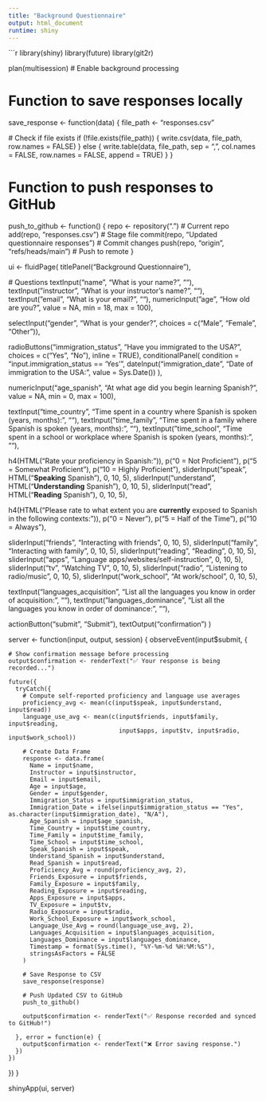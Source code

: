 ```yaml
---
title: "Background Questionnaire"
output: html_document
runtime: shiny
---
```


```r
library(shiny)
library(future)
library(git2r)

plan(multisession)  # Enable background processing

# Function to save responses locally
save_response <- function(data) {
  file_path <- "responses.csv"
  
  # Check if file exists
  if (!file.exists(file_path)) {
    write.csv(data, file_path, row.names = FALSE)
  } else {
    write.table(data, file_path, sep = ",", col.names = FALSE, 
                row.names = FALSE, append = TRUE)
  }
}

# Function to push responses to GitHub
push_to_github <- function() {
  repo <- repository(".")  # Current repo
  add(repo, "responses.csv")  # Stage file
  commit(repo, "Updated questionnaire responses")  # Commit changes
  push(repo, "origin", "refs/heads/main")  # Push to remote
}



ui <- fluidPage(
  titlePanel("Background Questionnaire"),
  
  # Questions
  textInput("name", "What is your name?", ""),
  textInput("instructor", "What is your instructor's name?", ""),
  textInput("email", "What is your email?", ""),
  numericInput("age", "How old are you?", value = NA, min = 18, max = 100),
  
  selectInput("gender", "What is your gender?", 
              choices = c("Male", "Female", "Other")),
  
  radioButtons("immigration_status", "Have you immigrated to the USA?",
               choices = c("Yes", "No"), inline = TRUE),
  conditionalPanel(
    condition = "input.immigration_status == 'Yes'",
    dateInput("immigration_date", "Date of immigration to the USA:", value = Sys.Date())
  ),
  
  numericInput("age_spanish", "At what age did you begin learning Spanish?", 
               value = NA, min = 0, max = 100),
  
  textInput("time_country", "Time spent in a country where Spanish is spoken (years, months):", ""),
  textInput("time_family", "Time spent in a family where Spanish is spoken (years, months):", ""),
  textInput("time_school", "Time spent in a school or workplace where Spanish is spoken (years, months):", ""),
  
  h4(HTML("Rate your proficiency in Spanish:")),
  p("0 = Not Proficient"),
  p("5 = Somewhat Proficient"),
  p("10 = Highly Proficient"),
  sliderInput("speak", HTML("<b>Speaking</b> Spanish"), 0, 10, 5),
  sliderInput("understand", HTML("<b>Understanding</b> Spanish"), 0, 10, 5),
  sliderInput("read", HTML("<b>Reading</b> Spanish"), 0, 10, 5),
  
  h4(HTML("Please rate to what extent you are <b>currently</b> exposed to Spanish in the following contexts:")),
  p("0 = Never"),
  p("5 = Half of the Time"),
  p("10 = Always"),
  
  sliderInput("friends", "Interacting with friends", 0, 10, 5),
  sliderInput("family", "Interacting with family", 0, 10, 5),
  sliderInput("reading", "Reading", 0, 10, 5),
  sliderInput("apps", "Language apps/websites/self-instruction", 0, 10, 5),
  sliderInput("tv", "Watching TV", 0, 10, 5),
  sliderInput("radio", "Listening to radio/music", 0, 10, 5),
  sliderInput("work_school", "At work/school", 0, 10, 5),
  
  textInput("languages_acquisition", "List all the languages you know in order of acquisition:", ""),
  textInput("languages_dominance", "List all the languages you know in order of dominance:", ""),
  
  actionButton("submit", "Submit"),
  textOutput("confirmation")
)



server <- function(input, output, session) {
  observeEvent(input$submit, {
    
    # Show confirmation message before processing
    output$confirmation <- renderText("✅ Your response is being recorded...")
    
    future({
      tryCatch({
        # Compute self-reported proficiency and language use averages
        proficiency_avg <- mean(c(input$speak, input$understand, input$read))
        language_use_avg <- mean(c(input$friends, input$family, input$reading, 
                                   input$apps, input$tv, input$radio, input$work_school))

        # Create Data Frame
        response <- data.frame(
          Name = input$name,
          Instructor = input$instructor,
          Email = input$email,
          Age = input$age,
          Gender = input$gender,
          Immigration_Status = input$immigration_status,
          Immigration_Date = ifelse(input$immigration_status == "Yes", as.character(input$immigration_date), "N/A"),
          Age_Spanish = input$age_spanish,
          Time_Country = input$time_country,
          Time_Family = input$time_family,
          Time_School = input$time_school,
          Speak_Spanish = input$speak,
          Understand_Spanish = input$understand,
          Read_Spanish = input$read,
          Proficiency_Avg = round(proficiency_avg, 2),
          Friends_Exposure = input$friends,
          Family_Exposure = input$family,
          Reading_Exposure = input$reading,
          Apps_Exposure = input$apps,
          TV_Exposure = input$tv,
          Radio_Exposure = input$radio,
          Work_School_Exposure = input$work_school,
          Language_Use_Avg = round(language_use_avg, 2),
          Languages_Acquisition = input$languages_acquisition,
          Languages_Dominance = input$languages_dominance,
          Timestamp = format(Sys.time(), "%Y-%m-%d %H:%M:%S"),
          stringsAsFactors = FALSE
        )

        # Save Response to CSV
        save_response(response)
        
        # Push Updated CSV to GitHub
        push_to_github()

        output$confirmation <- renderText("✅ Response recorded and synced to GitHub!")

      }, error = function(e) {
        output$confirmation <- renderText("❌ Error saving response.")
      })
    })
  })
}


shinyApp(ui, server)


